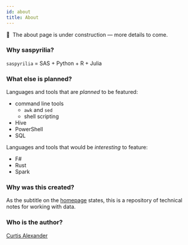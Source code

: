 ```yaml
---
id: about
title: About
---
```


🚧&nbsp;&nbsp;The about page is under construction &mdash; more details to come.

### Why saspyrilia?
`saspyrilia` = SAS + Python + R + Julia

### What else is planned?
Languages and tools that are *planned* to be featured:
- command line tools
    - `awk` and `sed`
    - shell scripting
- Hive
- PowerShell
- SQL

Languages and tools that would be *interesting* to feature:
- F#
- Rust
- Spark

### Why was this created?
As the subtitle on the [homepage](/) states, this is a repository of technical notes for working with data.

### Who is the author?
[Curtis Alexander](https://github.com/curtisalexander)
